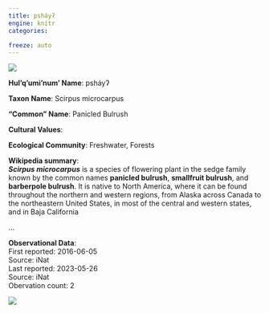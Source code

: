 ```yaml
---
title: psháyʔ
engine: knitr
categories:

freeze: auto
---
```

![](https://inaturalist-open-data.s3.amazonaws.com/photos/12835/medium.jpg){fig-alt="psháyʔ - Panicled Bulrush"}

**Hul'q'umi'num' Name**: psháyʔ



**Taxon Name**: Scirpus microcarpus

**"Common" Name**: Panicled Bulrush

**Cultural Values**:  

::: {layout-nrow=1 style="width:60%"}

:::

**Ecological Community**: Freshwater, Forests

**Wikipedia summary**:  
<i><b>Scirpus microcarpus</b></i> is a species of flowering plant in the sedge family known by the common names <b>panicled bulrush</b>, <b>smallfruit bulrush</b>, and <b>barberpole bulrush</b>. It is native to North America, where it can be found throughout the northern and western regions, from Alaska across Canada to the northeastern United States, in most of the central and western states, and in Baja California</p>...

**Observational Data**:   
First reported: 2016-06-05  
Source: iNat  
Last reported: 2023-05-26  
Source: iNat  
Obervation count: 2

![](community_dist.png)

